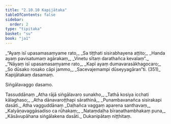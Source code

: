 ```yaml
---
title: "2.10.10 Kapijātaka"
tableOfContents: false
sidebar:
  order: 2
type: "tipitaka"
basket: "su"
book: "ja1"
---
```



<DynamicBreadcrumb />

<Division number="200" book="ja1" bookNo="22" page="332">

<Paragraph number="662" type="verses" book="ja1">
_“Ayaṃ isī upasamasaṃyame rato,_  
_Sa tiṭṭhati sisirabhayena aṭṭito;_  
_Handa ayaṃ pavisatumaṃ agārakaṃ,_  
_Vinetu sītaṃ darathañca kevalaṃ”._  

</Paragraph>

</Division>
<Division number="201" book="ja1" bookNo="22" page="382">

<Paragraph number="663" type="verses" book="ja1">
_“Nāyaṃ isī upasamasaṃyame rato,_  
_Kapī ayaṃ dumavarasākhagocaro;_  
_So dūsako rosako cāpi jammo,_  
_Sacevajemampi dūseyyagāran”ti. (351)_  


</Paragraph>
</Division>

<Paragraph number="664" type="center" book="ja1">
Kapijātakaṃ dasamaṃ.

  
Siṅgālavaggo dasamo.



</Paragraph>

<Paragraph number="665" type="center" book="ja1">
Tassuddānaṃ


</Paragraph>

<Paragraph number="666" type="verses" book="ja1">
_Atha rājā siṅgālavaro sunakho,_  
_Tathā kosiya icchati kālaghaso;_  
_Atha dānavaroṭṭhapi sārathinā,_  
_Punambavanañca sisirakapi dasāti._  


</Paragraph>

<Paragraph number="667" type="center" book="ja1">
Atha vagguddānaṃ


</Paragraph>

<Paragraph number="668" type="verses" book="ja1">
_Daḷhañca vaggaṃ aparena santhavaṃ,_  
_Kalyāṇavaggāsadiso ca rūhakaṃ;_  
_Nataṃdaḷha bīraṇathambhakaṃ puna,_  
_Kāsāvupāhana siṅgālakena dasāti._  


</Paragraph>

<Paragraph number="669" type="center" book="ja1">
Dukanipātaṃ niṭṭhitaṃ.
</Paragraph>